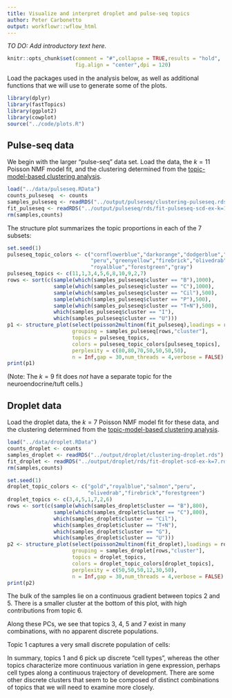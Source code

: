 ```yaml
---
title: Visualize and interpret droplet and pulse-seq topics
author: Peter Carbonetto
output: workflowr::wflow_html
---
```


*TO DO: Add introductory text here.*

```r
knitr::opts_chunk$set(comment = "#",collapse = TRUE,results = "hold",
                      fig.align = "center",dpi = 120)
```

Load the packages used in the analysis below, as well as additional
functions that we will use to generate some of the plots.

```r
library(dplyr)
library(fastTopics)
library(ggplot2)
library(cowplot)
source("../code/plots.R")
```

Pulse-seq data
--------------

We begin with the larger "pulse-seq" data set. Load the data, the $k =
11$ Poisson NMF model fit, and the clustering determined from the
[topic-model-based clustering analysis](clusters_pulseseq.html).

```r
load("../data/pulseseq.RData")
counts_pulseseq  <- counts
samples_pulseseq <- readRDS("../output/pulseseq/clustering-pulseseq.rds")
fit_pulseseq <- readRDS("../output/pulseseq/rds/fit-pulseseq-scd-ex-k=11.rds")$fit
rm(samples,counts)
```

The structure plot summarizes the topic proportions in each of the 7
subsets:

```r
set.seed(1)
pulseseq_topic_colors <- c("cornflowerblue","darkorange","dodgerblue","gold",
                           "peru","greenyellow","firebrick","olivedrab",
                           "royalblue","forestgreen","gray")
pulseseq_topics <- c(11,1,3,4,5,6,8,10,9,2,7)
rows <- sort(c(sample(which(samples_pulseseq$cluster == "B"),1000),
               sample(which(samples_pulseseq$cluster == "C"),1000),
               sample(which(samples_pulseseq$cluster == "Cil"),500),
               sample(which(samples_pulseseq$cluster == "P"),500),
               sample(which(samples_pulseseq$cluster == "T+N"),500),
               which(samples_pulseseq$cluster == "I"),
               which(samples_pulseseq$cluster == "U")))
p1 <- structure_plot(select(poisson2multinom(fit_pulseseq),loadings = rows),
                     grouping = samples_pulseseq[rows,"cluster"],
                     topics = pulseseq_topics,
   					 colors = pulseseq_topic_colors[pulseseq_topics],
					 perplexity = c(80,80,70,50,50,50,50),
                     n = Inf,gap = 30,num_threads = 4,verbose = FALSE)
print(p1)
```

(Note: The $k = 9$ fit does *not* have a separate topic for the
neuroendocrine/tuft cells.)

Droplet data
------------

Load the droplet data, the $k = 7$ Poisson NMF model fit for these
data, and the clustering determined from the [topic-model-based clustering
analysis](clusters_droplet.html).

```r
load("../data/droplet.RData")
counts_droplet <- counts
samples_droplet <- readRDS("../output/droplet/clustering-droplet.rds")
fit_droplet <- readRDS("../output/droplet/rds/fit-droplet-scd-ex-k=7.rds")$fit
rm(samples,counts)
```

```r
set.seed(1)
droplet_topic_colors <- c("gold","royalblue","salmon","peru",
                          "olivedrab","firebrick","forestgreen")
droplet_topics <- c(3,4,5,1,7,2,6)
rows <- sort(c(sample(which(samples_droplet$cluster == "B"),800),
               sample(which(samples_droplet$cluster == "C"),800),
               which(samples_droplet$cluster == "Cil"),
               which(samples_droplet$cluster == "T+N"),
               which(samples_droplet$cluster == "G"),
               which(samples_droplet$cluster == "U")))
p2 <- structure_plot(select(poisson2multinom(fit_droplet),loadings = rows),
                     grouping = samples_droplet[rows,"cluster"],
                     topics = droplet_topics,
   					 colors = droplet_topic_colors[droplet_topics],
					 perplexity = c(50,50,50,12,30,50),
                     n = Inf,gap = 30,num_threads = 4,verbose = FALSE)
print(p2)
```

The bulk of the samples lie on a continuous gradient between topics 2
and 5. There is a smaller cluster at the bottom of this plot, with
high contributions from topic 6.

Along these PCs, we see that topics 3, 4, 5 and 7 exist in many
combinations, with no apparent discrete populations.

Topic 1 captures a very small discrete population of cells:

In summary, topics 1 and 6 pick up discrete "cell types", whereas the
other topics characterize more continuous variation in gene
expression, perhaps cell types along a continuous trajectory of
development. There are some other discrete clusters that seem to be
composed of distinct combinations of topics that we will need to
examine more closely.
